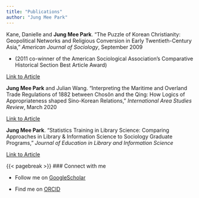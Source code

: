 ```yaml
---
title: "Publications"
author: "Jung Mee Park"
---
```


Kane, Danielle and **Jung Mee Park**. "The Puzzle of Korean Christianity: Geopolitical Networks and Religious Conversion in Early Twentieth-Century Asia," *American Journal of Sociology*, September 2009

-   (2011 co-winner of the American Sociological Association's Comparative Historical Section Best Article Award)

[Link to Article](https://www.jstor.org/stable/10.1086/599246?seq=1)

**Jung Mee Park** and Julian Wang. "Interpreting the Maritime and Overland Trade Regulations of 1882 between Chosŏn and the Qing: How Logics of Appropriateness shaped Sino-Korean Relations," *International Area Studies Review*, March 2020

[Link to Article](https://doi.org/10.1177/2233865919871704)

**Jung Mee Park**. "Statistics Training in Library Science: Comparing Approaches in Library & Information Science to Sociology Graduate Programs," *Journal of Education in Library and Information Science*

[Link to Article](https://doi.org/10.3138/jelis-2020-0080)

{{< pagebreak >}} 
### Connect with me

-   Follow me on [GoogleScholar](https://scholar.google.com/citations?user=U0lNPKcAAAAJ&hl=en)

-   Find me on [ORCID](https://orcid.org/0000-0003-0977-9404)
